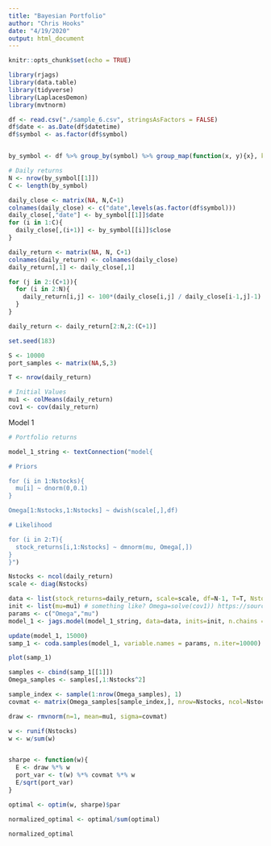 ```yaml
---
title: "Bayesian Portfolio"
author: "Chris Hooks"
date: "4/19/2020"
output: html_document
---
```

```r
knitr::opts_chunk$set(echo = TRUE)
```

```r
library(rjags)
library(data.table)
library(tidyverse)
library(LaplacesDemon)
library(mvtnorm)
```

```r
df <- read.csv("./sample_6.csv", stringsAsFactors = FALSE)
df$date <- as.Date(df$datetime)
df$symbol <- as.factor(df$symbol)


by_symbol <- df %>% group_by(symbol) %>% group_map(function(x, y){x}, keep = TRUE)
```


```r

# Daily returns
N <- nrow(by_symbol[[1]])
C <- length(by_symbol)

daily_close <- matrix(NA, N,C+1)
colnames(daily_close) <- c("date",levels(as.factor(df$symbol)))
daily_close[,"date"] <- by_symbol[[1]]$date
for (i in 1:C){
  daily_close[,(i+1)] <- by_symbol[[i]]$close
}

daily_return <- matrix(NA, N, C+1)
colnames(daily_return) <- colnames(daily_close)
daily_return[,1] <- daily_close[,1]

for (j in 2:(C+1)){
  for (i in 2:N){
    daily_return[i,j] <- 100*(daily_close[i,j] / daily_close[i-1,j]-1)
  }
}

daily_return <- daily_return[2:N,2:(C+1)]
```

```r
set.seed(183)

S <- 10000
port_samples <- matrix(NA,S,3)

T <- nrow(daily_return)

# Initial Values
mu1 <- colMeans(daily_return)
cov1 <- cov(daily_return)
```

Model 1
```r
# Portfolio returns

model_1_string <- textConnection("model{

# Priors

for (i in 1:Nstocks){
  mu[i] ~ dnorm(0,0.1)
}

Omega[1:Nstocks,1:Nstocks] ~ dwish(scale[,],df)

# Likelihood

for (i in 2:T){
  stock_returns[i,1:Nstocks] ~ dmnorm(mu, Omega[,])
}
}")

Nstocks <- ncol(daily_return)
scale <- diag(Nstocks)

data <- list(stock_returns=daily_return, scale=scale, df=N-1, T=T, Nstocks=Nstocks)
init <- list(mu=mu1) # something like? Omega=solve(cov1)) https://sourceforge.net/p/mcmc-jags/discussion/610037/thread/eab372de/
params <- c("Omega","mu")
model_1 <- jags.model(model_1_string, data=data, inits=init, n.chains = 2, quiet=TRUE)
```

```r
update(model_1, 15000)
samp_1 <- coda.samples(model_1, variable.names = params, n.iter=10000)
```

```r
plot(samp_1)
```
```r
samples <- cbind(samp_1[[1]])
Omega_samples <- samples[,1:Nstocks^2]
```


```r

sample_index <- sample(1:nrow(Omega_samples), 1)
covmat <- matrix(Omega_samples[sample_index,], nrow=Nstocks, ncol=Nstocks)

draw <- rmvnorm(n=1, mean=mu1, sigma=covmat)

w <- runif(Nstocks)
w <- w/sum(w)


sharpe <- function(w){
  E <- draw %*% w
  port_var <- t(w) %*% covmat %*% w
  E/sqrt(port_var)
} 

optimal <- optim(w, sharpe)$par

normalized_optimal <- optimal/sum(optimal)

normalized_optimal
```

